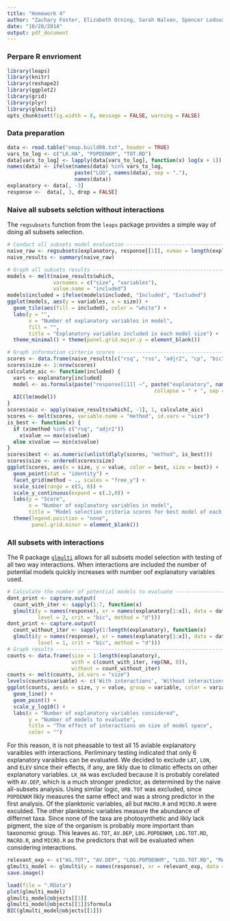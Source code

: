 ```yaml
---
title: "Homework 4"
author: "Zachary Foster, Elizabeth Orning, Sarah Nalven, Spencer Ledoux"
date: "10/28/2014"
output: pdf_document
---
```


### Perpare R envrioment

```r
library(leaps)
library(knitr)
library(reshape2)
library(ggplot2)
library(grid)
library(plyr)
library(glmulti)
opts_chunk$set(fig.width = 8, message = FALSE, warning = FALSE)
```

### Data preparation

```r
data <- read.table("emap.build08.txt", header = TRUE)
vars_to_log <- c("LK.HA", "POPDENKM", "TOT.RD")
data[vars_to_log] <- lapply(data[vars_to_log], function(x) log(x + 1))
names(data) <- ifelse(names(data) %in% vars_to_log,
                      paste("LOG", names(data), sep = "."), 
                      names(data))
explanatory <- data[, -3]
response <-  data[, 3, drop = FALSE]
```

### Naive all subsets selction without interactions

The `regsubsets` function from the `leaps` package provides a simple way of doing all subsets selection. 

```r
# Conduct all subsets model evaluation -----------------------------------------
naive_raw <- regsubsets(explanatory, response[[1]], nvmax = length(explanatory))
naive_results <- summary(naive_raw)

# Graph all subsets results ----------------------------------------------------
models <- melt(naive_results$which,
               varnames = c("size", "variables"),
               value.name = "included")
models$included = ifelse(models$included, "Included", "Excluded")
ggplot(models, aes(y = variables, x = size)) + 
  geom_tile(aes(fill = included), color = "white") +
  labs(y = "",
       x = "Number of explanatory variables in model",
       fill = "", 
       title = "Explanatory variables included in each model size") +
  theme_minimal() + theme(panel.grid.major.y = element_blank())
```

```r
# Graph information cirteria scores --------------------------------------------
scores <- data.frame(naive_results[c("rsq", "rss", "adjr2", "cp", "bic")])
scores$size <- 1:nrow(scores)
calculate_aic <- function(included) {
  vars <- explanatory[included]
  model <- as.formula(paste("response[[1]] ~", paste("explanatory", names(vars),
                                                collapse = " + ", sep = "$")))
  AIC(lm(model))
}
scores$aic <- apply(naive_results$which[, -1], 1, calculate_aic)
scores <- melt(scores, variable.name = "method", id.vars = "size")
is_best <- function(x) {
  if (x$method %in% c("rsq", "adjr2"))
    x$value == max(x$value)
  else x$value == min(x$value)
}
scores$best <- as.numeric(unlist(dlply(scores, "method", is_best)))
scores$size <- ordered(scores$size)
ggplot(scores, aes(x = size, y = value, color = best, size = best)) +
  geom_point(stat = "identity") +
  facet_grid(method ~ ., scales = "free_y") +
  scale_size(range = c(5, 8)) +
  scale_y_continuous(expand = c(.2,0)) +
  labs(y = "Score",
       x = "Number of explanatory variables in model",
       title = "Model selection criteria scores for best model of each size") +
  theme(legend.position = "none",
        panel.grid.minor = element_blank()) 

```

### All subsets with interactions

The R package [`glmulti`](http://www.jstatsoft.org/v34/i12/paper) allows for all subsets model selection with testing of all two way interactions. 
When interactions are included the number of potential models quickly increases with number oof explanatory variables used.

```r
# Calculate the number of potential models to evaluate -------------------------
dont_print <- capture.output(
  count_with_iter <- sapply(1:7, function(x)
  glmulti(y = names(response), xr = names(explanatory[1:x]), data = data,
          level = 2, crit = "bic", method = "d")))
dont_print <- capture.output(
  count_without_iter <- sapply(1:length(explanatory), function(x)
  glmulti(y = names(response), xr = names(explanatory[1:x]), data = data,
          level = 1, crit = "bic", method = "d")))
# Graph results ----------------------------------------------------------------
counts <- data.frame(size = 1:length(explanatory),
                     with = c(count_with_iter, rep(NA, 8)),
                     without = count_without_iter)
counts <- melt(counts, id.vars = "size")
levels(counts$variable) <- c('With interactions', 'Without interactions')
ggplot(counts, aes(x = size, y = value, group = variable, color = variable)) +
  geom_line() +
  geom_point() +
  scale_y_log10() +
  labs(x = "Number of explanatory variables considered",
       y = "Number of models to evaluate", 
       title = "The effect of interactions on size of model space", 
       color = "")
```

For this reason, it is not pheasable to test all 15 aviable explanatory varaibles with interactions. 
Perliminary testing indicated that only 6 explanatory varaibles can be evaluated. 
We decided to exclude `LAT`, `LON`, and `ELEV` since their effects, if any, are likly due to climatic effects on other explanatory variables. 
`LK_HA` was excluded because it is probably corelated with `AV.DEP`, which is a much stronger predictor, as determined by the naive all-subsets analysis. 
Using similar logic, `URB.TOT` was excluded, since `POPDENKM` likly measures the same effect and was a strong predictor in the first analysis. 
Of the planktonic variables, all but `MACRO.R` and `MICRO.R` were exculded.
The other planktonic variables measure the abundance of differnet taxa. 
Since none of the taxa are photosynthetic and likly lack pigment, the size of the organism is probably more important than taxonomic group.
This leaves `AG.TOT`, `AV.DEP`, `LOG.POPDENKM`, `LOG.TOT.RD`, `MACRO.R`, and `MICRO.R` as the predictors that will be evaluated when considering interactions. 

```r
relevant_exp <- c("AG.TOT", "AV.DEP", "LOG.POPDENKM", "LOG.TOT.RD", "MACRO.R", "MICRO.R")
glmulti_model <- glmulti(y = names(response), xr = relevant_exp, data = data, level = 2, crit = "bic")
save.image()
```

```r
load(file = ".RData")
plot(glmulti_model)
glmulti_model@objects[[1]]
glmulti_model@objects[[1]]$formula
BIC(glmulti_model@objects[[1]])
```


